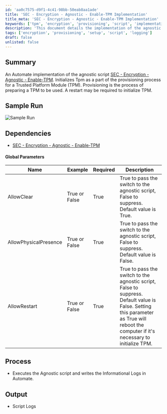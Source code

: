 ```yaml
---
id: 'aa0c7575-d9f1-4c41-98bb-50eab8aa1ade'
title: 'SEC - Encryption - Agnostic - Enable-TPM Implementation'
title_meta: 'SEC - Encryption - Agnostic - Enable-TPM Implementation'
keywords: ['tpm', 'encryption', 'provisioning', 'script', 'implementation']
description: 'This document details the implementation of the agnostic script SEC - Encryption - Agnostic - Enable-TPM within Automate. It covers the initialization of the Trusted Platform Module (TPM) as part of the provisioning process, including necessary parameters and expected outputs.'
tags: ['encryption', 'provisioning', 'setup', 'script', 'logging']
draft: false
unlisted: false
---
```

## Summary

An Automate implementation of the agnostic script [SEC - Encryption - Agnostic - Enable-TPM](https://proval.itglue.com/DOC-5078775-11409203). Initializes Tpm as a part of the provisioning process for a Trusted Platform Module (TPM). Provisioning is the process of preparing a TPM to be used. A restart may be required to initialize TPM.

## Sample Run

![Sample Run](../../../static/img/Bitlocker---Enable-TPM/image_1.png)

## Dependencies

- [SEC - Encryption - Agnostic - Enable-TPM](https://proval.itglue.com/DOC-5078775-11409203)

#### Global Parameters

| Name                     | Example          | Required | Description                                                                                                                                                       |
|--------------------------|------------------|----------|-------------------------------------------------------------------------------------------------------------------------------------------------------------------|
| AllowClear               | True or False     | True     | True to pass the switch to the agnostic script, False to suppress. Default value is True.                                                                        |
| AllowPhysicalPresence     | True or False     | True     | True to pass the switch to the agnostic script, False to suppress. Default value is False.                                                                        |
| AllowRestart             | True or False     | True     | True to pass the switch to the agnostic script, False to suppress. Default value is False. Setting this parameter as True will reboot the computer if it's necessary to initialize TPM. |

## Process

- Executes the Agnostic script and writes the Informational Logs in Automate.

## Output

- Script Logs











